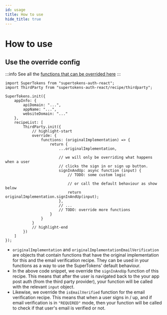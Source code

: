 ```yaml
---
id: usage
title: How to use
hide_title: true
---
```



# How to use

## Use the override config

:::info
See all the [functions that can be overrided here](https://supertokens.com/docs/auth-react/modules/recipe_thirdparty.html#RecipeInterface)
:::

<FrontendSDKTabs>
<TabItem value="reactjs">

```tsx
import SuperTokens from "supertokens-auth-react";
import ThirdParty from "supertokens-auth-react/recipe/thirdparty";

SuperTokens.init({
    appInfo: {
        apiDomain: "...",
        appName: "...",
        websiteDomain: "..."
    },
    recipeList: [
        ThirdParty.init({
            // highlight-start
            override: {
                functions: (originalImplementation) => {
                    return {
                        ...originalImplementation,

                        // we will only be overriding what happens when a user
                        // clicks the sign in or sign up button.
                        signInAndUp: async function (input) {
                            // TODO: some custom logic

                            // or call the default behaviour as show below
                            return originalImplementation.signInAndUp(input);
                        },
                        // ...
                        // TODO: override more functions
                    }
                }
            }
            // highlight-end
        })
    ]
});
```
</TabItem>
</FrontendSDKTabs>

- `originalImplementation` and `originalImplementationEmailVerification` are objects that contain functions that have the original implementation for this and the email verification recipe. They can be used in your functions as a way to use the SuperTokens' default behaviour.
- In the above code snippet, we override the `signInAndUp` function of this recipe. This means that after the user is navigated back to the your app post auth (from the third party provider), your function will be called with the relevant `input` object.
- Likewise, we override the `isEmailVerified` function for the email verification recipe. This means that when a user signs in / up, and if email verification is in `"REQUIRED"` mode, then your function will be called to check if that user's email is verified or not.